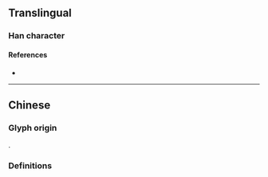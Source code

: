 {{also|漤}}
{{character info/new}}
==Translingual==

===Han character===
{{Han char|rn=85|rad=水|as=21|sn=24|four=38116|canj=ESWU|ids=⿰氵覽}}

====References====
* {{Han ref|kx=0664.050|dkj=18816|dj=1072.300|hdz=31797.100|uh=7060|ud=28768|bh=F8B0|bd=63664}}

----

==Chinese==

===Glyph origin===
{{Han etym}}
{{Han compound|水|alt1=氵|覽|ls=psc|c1=s|c2=p|t1=water}}.

===Definitions===
{{zh-see|漤|v}}